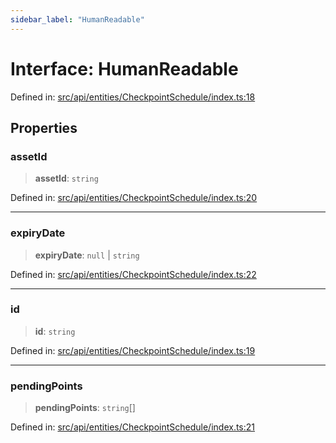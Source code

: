 ```yaml
---
sidebar_label: "HumanReadable"
---
```


# Interface: HumanReadable

Defined in: [src/api/entities/CheckpointSchedule/index.ts:18](https://github.com/PolymeshAssociation/polymesh-sdk/blob/bee6a2fe7a8ce5db42a6982e793782182cde2153/src/api/entities/CheckpointSchedule/index.ts#L18)

## Properties

### assetId

> **assetId**: `string`

Defined in: [src/api/entities/CheckpointSchedule/index.ts:20](https://github.com/PolymeshAssociation/polymesh-sdk/blob/bee6a2fe7a8ce5db42a6982e793782182cde2153/src/api/entities/CheckpointSchedule/index.ts#L20)

***

### expiryDate

> **expiryDate**: `null` \| `string`

Defined in: [src/api/entities/CheckpointSchedule/index.ts:22](https://github.com/PolymeshAssociation/polymesh-sdk/blob/bee6a2fe7a8ce5db42a6982e793782182cde2153/src/api/entities/CheckpointSchedule/index.ts#L22)

***

### id

> **id**: `string`

Defined in: [src/api/entities/CheckpointSchedule/index.ts:19](https://github.com/PolymeshAssociation/polymesh-sdk/blob/bee6a2fe7a8ce5db42a6982e793782182cde2153/src/api/entities/CheckpointSchedule/index.ts#L19)

***

### pendingPoints

> **pendingPoints**: `string`[]

Defined in: [src/api/entities/CheckpointSchedule/index.ts:21](https://github.com/PolymeshAssociation/polymesh-sdk/blob/bee6a2fe7a8ce5db42a6982e793782182cde2153/src/api/entities/CheckpointSchedule/index.ts#L21)
